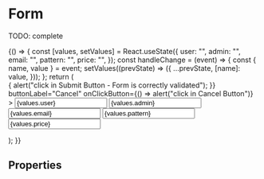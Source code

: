 


<Meta title="Composite components/Form" component={Form} />

# Form

TODO: complete

<Preview>
  <Story name="default" parameters={{ decorators: [withKnobs, withA11y] }}>
    {() => {
      const [values, setValues] = React.useState({
        user: "",
        admin: "",
        email: "",
        pattern: "",
        price: "",
      });
      const handleChange = (event) => {
        const { name, value } = event;
        setValues((prevState) => ({
          ...prevState,
          [name]: value,
        }));
      };
      return (
        <Form
          textValidation={{
            email: "custom email validation message",
          }}
          alertText={text("alertText", "Alert message")}
          alertAppearance={select("alertAppearance", [
            "primary",
            "secondary",
            "danger",
            "success",
            "warning",
          ])}
          link={{
            children: "myLink",
            href: "https://www.tiendanube.com",
            onClick: action("onClick"),
          }}
          submitLabel="OK"
          onClickSubmit={() => {
            alert("click in Submit Button - Form is correctly validated");
          }}
          buttonLabel="Cancel"
          onClickButton={() => alert("click in Cancel Button")}
        >
          <Input
            label="User"
            placeholder="Insert user"
            name="user"
            value={values.user}
            required
            onChange={handleChange}
            autoComplete={boolean("autoComplete", false)}
          />
          <Input
            label="Admin"
            placeholder="Insert Admin"
            name="admin"
            value={values.admin}
            maxLength={10}
            minLength={5}
            onChange={handleChange}
            autoComplete={boolean("autoComplete", false)}
          />
          <Input
            label="Email"
            placeholder="Insert Email"
            name="email"
            value={values.email}
            type="email"
            onChange={handleChange}
            autoComplete={boolean("autoComplete", false)}
          />
          <Input
            label="Pattern"
            placeholder="Type something that contains 1"
            name="pattern"
            value={values.pattern}
            type="text"
            pattern="1"
            onChange={handleChange}
            autoComplete={boolean("autoComplete", false)}
          />
          <Input
            prependLabel="$"
            label="Price"
            name="price"
            value={values.price}
            type="text"
            inputMode="decimal"
            pattern="^\d*(\.\d{1,3})?$"
            onChange={handleChange}
            autoComplete={boolean("autoComplete", false)}
          />
        </Form>
      );
    }}
  </Story>
</Preview>

## Properties

<Props of={Form.type} />
